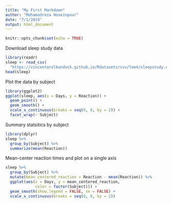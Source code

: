 ```yaml
---
title: "My First Markdown"
author: "Mohamadreza Hoseinpour"
date: "7/1/2019"
output: html_document
---
```


```r
knitr::opts_chunk$set(echo = TRUE)
```

Download sleep study data
```r
library(readr)
sleep <- read_csv(
  "https://vincentarelbundock.github.io/Rdatasets/csv/lme4/sleepstudy.csv")
head(sleep)
```

Plot the data by subject
```r
library(ggplot2)
ggplot(sleep, aes(x = Days, y = Reaction)) +
  geom_point() +
  geom_smooth() +
  scale_x_continuous(breaks = seq(0, 8, by = 2)) +
  facet_wrap(~ Subject)
```

Summary statsitics by subject

```r
library(dplyr)
sleep %>% 
  group_by(Subject) %>% 
  summarize(mean(Reaction))
```

Mean-center reaction times and plot on a single axis

```r
sleep %>% 
  group_by(Subject) %>% 
  mutate(mean_centered_reaction = Reaction - mean(Reaction)) %>% 
  ggplot(aes(x = Days, y = mean_centered_reaction,
             color = factor(Subject))) +
  geom_smooth(show.legend = FALSE, se = FALSE) +
  scale_x_continuous(breaks = seq(0, 8, by = 2))
``` 